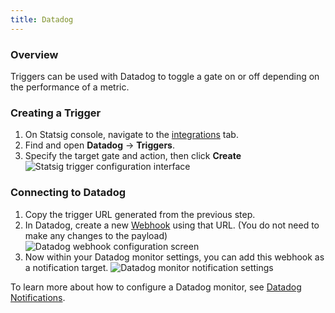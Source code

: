 ```yaml
---
title: Datadog
---
```


### Overview

Triggers can be used with Datadog to toggle a gate on or off depending on the performance of a metric.

### Creating a Trigger

1. On Statsig console, navigate to the [integrations](https://console.statsig.com/integrations) tab.
2. Find and open **Datadog** -> **Triggers**.
3. Specify the target gate and action, then click **Create**
   <Frame>
     <img src="https://user-images.githubusercontent.com/111380336/216156433-a41461d7-349b-446a-a089-610e57917824.png" alt="Statsig trigger configuration interface" />
   </Frame>

### Connecting to Datadog

1. Copy the trigger URL generated from the previous step.
2. In Datadog, create a new [Webhook](https://app.datadoghq.com/integrations/webhooks) using that URL. (You do not need to make any changes to the payload)
   <Frame>
     <img src="https://user-images.githubusercontent.com/111380336/216156415-2b170a22-71ea-48af-9db9-dc3f76a357a4.png" alt="Datadog webhook configuration screen" />
   </Frame>
3. Now within your Datadog monitor settings, you can add this webhook as a notification target.
   <Frame>
     <img src="https://user-images.githubusercontent.com/111380336/216156425-8dd57f92-aa64-4a55-8bd4-4737a8e6818e.png" alt="Datadog monitor notification settings" />
   </Frame>

To learn more about how to configure a Datadog monitor, see [Datadog Notifications](https://docs.datadoghq.com/monitors/notify/).
